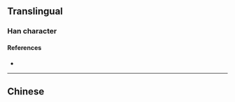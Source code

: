 {{character info/new}}
{{also|挩}}
==Translingual==

===Han character===
{{Han char|rn=64|rad=手|as=07|sn=10|four=|canj=QCRU,XQCRU|ids=⿰扌兑}}

====References====
* {{Han ref|kx=0434.241|hdz=31887.070|uh=635D|ud=25437}}

----

==Chinese==
{{zh-see|挩}}